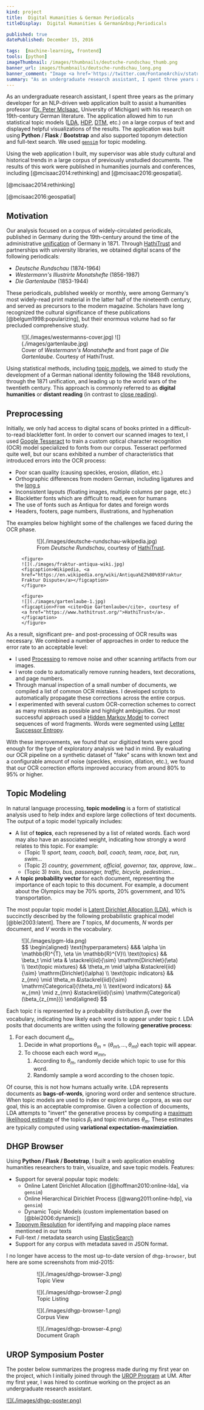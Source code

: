 ```yaml
---
kind: project
title:  Digital Humanities & German Periodicals
titleDisplay:  Digital Humanities & German&nbsp;Periodicals

published: true
datePublished: December 15, 2016

tags:  [machine-learning, frontend]
tools: [python]
imageThumbnail: /images/thumbnails/deutsche-rundschau_thumb.png
banner_url: images/thumbnails/deutsche-rundschau_long.png
banner_comment: "Image <a href='https://twitter.com/FontaneArchiv/status/999271012591177728'>@FontaneArchiv</a>"
summary: "As an undergraduate research assistant, I spent three years as the primary developer for an NLP-driven web application built to assist a humanities professor with research on 19th-century German literature."
---
```


As an undergraduate research assistant, I spent three years as the primary developer for an NLP-driven web application built to assist a humanities professor ([Dr. Peter McIsaac](https://lsa.umich.edu/museums-minor/people/affiliated-faculty/pmcisaac.html), University of Michigan) with his research on 19th-century German literature.  The application allowed him to run statistical topic models ([LDA](http://jmlr.org/papers/volume3/blei03a/blei03a.pdf), [HDP](http://proceedings.mlr.press/v15/wang11a/wang11a.pdf), [DTM](https://mimno.infosci.cornell.edu/info6150/readings/dynamic_topic_models.pdf), etc.) on a large corpus of text and displayed helpful visualizations of the results.  The application was built using **Python** / **Flask** / **Bootstrap** and also supported toponym detection and full-text search.  We used [`gensim`](https://radimrehurek.com/gensim/) for topic modeling.

Using the web application I built, my supervisor was able study cultural and historical trends in a large corpus of previously unstudied documents.  The results of this work were published in humanities journals and conferences, including [@mcisaac2014:rethinking] and [@mcisaac2016:geospatial].

[@mcisaac2014:rethinking]

[@mcisaac2016:geospatial]

## Motivation

Our analysis focused on a corpus of widely-circulated periodicals, published in Germany during the 19th-century around the time of the administrative [unification](https://en.wikipedia.org/wiki/Unification_of_Germany) of Germany in 1871.  Through [HathiTrust](https://www.hathitrust.org/) and partnerships with university libraries, we obtained digital scans of the following periodicals:

* *Deutsche Rundschau* (1874-1964)
* *Westermann's Illustrirte Monatshefte* (1856-1987)
* *Die Gartenlaube* (1853-1944)

These periodicals, published weekly or monthly, were among Germany's most widely-read print material in the latter half of the nineteenth century, and served as precursors to the modern magazine.  Scholars have long recognized the cultural significance of these publications [@belgum1998:popularizing], but their enormous volume had so far precluded comprehensive study.

<figure>
<div class="img-gallery horizontal">
  ![](./images/westermanns-cover.jpg)
  ![](./images/gartenlaube.jpg)
</div>
<figcaption>Cover of <cite>Westermann's Monatshefte</cite> and front page of <cite>Die Gartenlaube</cite>.  Courtesy of HathiTrust.</figcaption>
</figure>

Using statistical methods, including [topic models](http://journalofdigitalhumanities.org/2-1/topic-modeling-a-basic-introduction-by-megan-r-brett/), we aimed to study the development of a German national identity following the 1848 revolutions, through the 1871 unification, and leading up to the world wars of the twentieth century.  This approach is commonly referred to as **digital humanities** or **distant reading** (in contrast to [close reading](https://en.wikipedia.org/wiki/Close_reading)).

## Preprocessing

Initially, we only had access to digital scans of books printed in a difficult-to-read blackletter font.  In order to convert our scanned images to text, I used [Google Tesseract](https://github.com/tesseract-ocr) to train a custom optical character recognition (OCR) model specialized to fonts from our corpus.  Tesseract performed quite well, but our scans exhibited a number of characteristics that introduced errors into the OCR process:

* Poor scan quality (causing speckles, erosion, dilation, etc.)
* Orthographic differences from modern German, including ligatures and the [long s](https://en.wikipedia.org/wiki/Long_s)
* Inconsistent layouts (floating images, multiple columns per page, etc.)
* Blackletter fonts which are difficult to read, even for humans
* The use of fonts such as Antiqua for dates and foreign words
* Headers, footers, page numbers, illustrations, and hyphenation

The examples below highlight some of the challenges we faced during the OCR phase.

<figure role="group">
  <div class="img-gallery large">
    <figure class="img-col-2" >
    ![](./images/deutsche-rundschau-wikipedia.jpg)
    <figcaption>From <cite>Deutsche Rundschau</cite>, courtesy of <a href="https://www.hathitrust.org/">HathiTrust</a>.</figcaption>
    </figure>

    <figure>
    ![](./images/fraktur-antiqua-wiki.jpg)
    <figcaption>Wikipedia, <a href="https://en.wikipedia.org/wiki/Antiqua%E2%80%93Fraktur_dispute">Antiqua-Fraktur Dispute</a></figcaption>
    </figure>
    
    <figure>
    ![](./images/gartenlaube-1.jpg)
    <figcaption>From <cite>Die Gartenlaube</cite>, courtesy of <a href="https://www.hathitrust.org/">HathiTrust</a>.</figcaption>
    </figure>
  </div>
</figure>

As a result, significant pre- and post-processing of OCR results was necessary.  We combined a number of approaches in order to reduce the error rate to an acceptable level:

* I used [Processing](https://processing.org/) to remove noise and other scanning artifacts from our images.
* I wrote code to automatically remove running headers, text decorations, and page numbers.
* Through manual inspection of a small number of documents, we compiled a list of common OCR mistakes.  I developed scripts to automatically propagate these corrections across the entire corpus.
* I experimented with several custom OCR-correction schemes to correct as many mistakes as possible and highlight ambiguities.  Our most successful approach used a [Hidden Markov Model](https://en.wikipedia.org/wiki/Hidden_Markov_model) to correct sequences of word fragments.  Words were segmented using [Letter Successor Entropy](https://www.sciencedirect.com/science/article/pii/0020027174900448).

With these improvements, we found that our digitized texts were good enough for the type of exploratory analysis we had in mind.  By evaluating our OCR pipeline on a synthetic dataset of "fake" scans with known text and a configurable amount of noise (speckles, erosion, dilation, etc.), we found that our OCR correction efforts improved accuracy from around 80% to 95% or higher.

## Topic Modeling

In natural language processing, <b>topic modeling</b> is a form of statistical analysis used to help index and explore large collections of text documents.  The output of a topic model typically includes:

* A list of <b>topics</b>, each represened by a list of related words.  Each word may also have an associated weight, indicating how strongly a word relates to this topic.  For example:
  * (Topic 1) <i>sport, team, coach, ball, coach, team, race, bat, run, swim...</i>
  * (Topic 2) <i>country, government, official, governor, tax, approve, law...</i>
  * (Topic 3) <i>train, bus, passenger, traffic, bicycle, pedestrian...</i>
* A <b>topic probability vector</b> for each document, representing the importance of each topic to this document.  For example, a document about the Olympics may be 70% sports, 20% government, and 10% transportation.

The most popular topic model is [Latent Dirichlet Allocation (LDA)](https://en.wikipedia.org/wiki/Latent_Dirichlet_allocation), which is succinctly described by the following probabilistic graphical model [@blei2003:latent].  There are $T$ topics, $M$ documents, $N$ words per document, and $V$ words in the vocabulary.

<figure>
<div class="img-gallery horizontal" style="align-items: center">
![](./images/pgm-lda.png)
<div>
$$
\begin{aligned}
\text{hyperparameters}  &&& \alpha \in \mathbb{R}^{T}, \eta \in \mathbb{R}^{V}\\
\text{topics}           && \beta_t \mid \eta & \stackrel{iid}{\sim} \mathrm{Dirichlet}(\eta)          \\
\text{topic mixtures}   && \theta_m \mid \alpha  &\stackrel{iid}{\sim} \mathrm{Dirichlet}(\alpha)           \\
\text{topic indicators} && z_{mn} \mid \theta_m  &\stackrel{iid}{\sim} \mathrm{Categorical}(\theta_m)       \\
\text{word indicators}  && w_{mn} \mid z_{mn}    &\stackrel{iid}{\sim} \mathrm{Categorical}(\beta_{z_{mn}})
\end{aligned}
$$
  </div>
</div>
</figure>

Each topic $t$ is represented by a probability distribution $\beta_t$ over the vocabulary, indicating how likely each word is to appear under topic $t$.  LDA posits that documents are written using the following <b>generative process</b>:

1. For each document $d_{m}$,
    1. Decide in what proportions $\theta_m = (\theta_{m1},\dots,\theta_{mt})$ each topic will appear.
    2. To choose each each word $w_{mn}$,
       1. According to $\theta_m$, randomly decide which topic to use for this word.
       2. Randomly sample a word according to the chosen topic.

Of course, this is not how humans actually write.  LDA represents documents as <b>bags-of-words</b>, ignoring word order and sentence structure.  When topic models are used to index or explore large corpora, as was our goal, this is an acceptable compromise.  Given a collection of documents, LDA attempts to "invert" the generative process by computing a [maximum likelihood estimate](https://en.wikipedia.org/wiki/Maximum_likelihood_estimation) of the topics $\beta_t$ and topic mixtures $\theta_m$.  These estimates are typically computed using <b>variational expectation-maximziation</b>.

## DHGP Browser

Using **Python / Flask / Bootstrap**, I built a web application enabling humanities researchers to train, visualize, and save topic models.  Features:

* Support for several popular topic models:
  * Online Latent Dirichlet Allocation ([@hoffman2010:online-lda], via `gensim`)
  * Online Hierarchical Dirichlet Process ([@wang2011:online-hdp], via `gensim`)
  * Dynamic Topic Models (custom implementation based on [@blei2006:dynamic])
* [Toponym Resolution](https://en.wikipedia.org/wiki/Toponym_resolution) for identifying and mapping place names mentioned in our texts 
* Full-text / metadata search using [ElasticSearch](www.elastic.co)
* Support for any corpus with metadata saved in JSON format.

I no longer have access to the most up-to-date version of `dhgp-browser`, but here are some screenshots from mid-2015:

<figure>
<div class="img-gallery col-2">
<figure>
![](./images/dhgp-browser-3.png)
<figcaption>Topic View</figcaption>
</figure>
<figure>
![](./images/dhgp-browser-2.png)
<figcaption>Topic Listing</figcaption>
</figure>
<figure>
![](./images/dhgp-browser-1.png)
<figcaption>Corpus View</figcaption>
</figure>
<figure>
![](./images/dhgp-browser-4.png)
<figcaption>Document Graph</figcaption>
</figure>
</div>
</figure>

## UROP Symposium Poster

The poster below summarizes the progress made during my first year on the project, which I initially joined through the [UROP Program](https://lsa.umich.edu/urop) at UM.  After my first year, I was hired to continue working on the project as an undergraduate research assistant.

<a href="/static/dhgp/dhgp_urop-poster_benrbray.pdf">
  ![](./images/dhgp-poster.png)
</a>